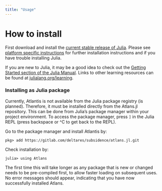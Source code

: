 ```yaml
---
title: "Usage"
---
```


# How to install
First download and install the [current stable release of Julia](https://julialang.org/downloads/#current_stable_release). Please see [platform specific instructions](https://julialang.org/downloads/platform/) for further installation instructions and if you have trouble installing Julia.

If you are new to Julia, it may be a good idea to check out the [Getting Started section of the Julia Manual](https://docs.julialang.org/en/v1/manual/getting-started/). Links to other learning resources can be found at [julialang.org/learning](https://julialang.org/learning/).

### Installing as Julia package
Currently, Atlantis is not available from the Julia package registry (is planned). Therefore, it must be installed directly from the Atlans.jl repository. This can be done from Julia's package manager within your project environment. To access the package manager, press `]` in the Julia REPL (press backspace or ^C to get back to the REPL).

Go to the package manager and install Atlantis by:
```julia-repl
pkg> add https://gitlab.com/deltares/subsidence/atlans.jl.git
```

Check installation by:
```julia-repl
julia> using Atlans
```

The first time this will take longer as any package that is new or changed needs to be pre-compiled first, to allow faster loading on subsequent uses. No error messages should appear, indicating that you have now successfully installed Atlans.

